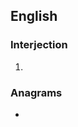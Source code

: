 ==English==

===Interjection===
{{en-interj}}

# {{eye dialect of|alright|lang=en}}

===Anagrams===
* {{anagrams|en|a=aghirtw|Hartwig}}